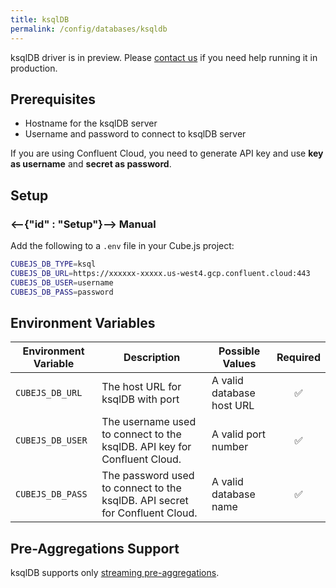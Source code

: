 ```yaml
---
title: ksqlDB
permalink: /config/databases/ksqldb
---
```


<WarningBox>
ksqlDB driver is in preview. Please <a href="https://cube.dev/contact">contact us</a> if you need help running it in production.
</WarningBox>

## Prerequisites

- Hostname for the ksqlDB server
- Username and password to connect to ksqlDB server

If you are using Confluent Cloud, you need to generate API key and use **key as username** and **secret as password**.

## Setup

### <--{"id" : "Setup"}--> Manual

Add the following to a `.env` file in your Cube.js project:

```bash
CUBEJS_DB_TYPE=ksql
CUBEJS_DB_URL=https://xxxxxx-xxxxx.us-west4.gcp.confluent.cloud:443
CUBEJS_DB_USER=username
CUBEJS_DB_PASS=password
```

## Environment Variables

| Environment Variable | Description                                                                         | Possible Values           | Required |
| -------------------- | ----------------------------------------------------------------------------------- | ------------------------- | :------: |
| `CUBEJS_DB_URL`      | The host URL for ksqlDB with port                                                   | A valid database host URL |    ✅    |
| `CUBEJS_DB_USER`     | The username used to connect to the ksqlDB. API key for Confluent Cloud.            | A valid port number       |    ✅    |
| `CUBEJS_DB_PASS`     | The password used to connect to the ksqlDB. API secret for Confluent Cloud.         | A valid database name     |    ✅    |

## Pre-Aggregations Support

ksqlDB supports only [streaming pre-aggregations](/caching/using-pre-aggregations#streaming-pre-aggregations).
